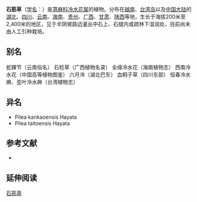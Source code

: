 {{Speciesbox
| name = 石筋草
| status = 
| status_system = 
| image =
| genus = Pilea
| species = plataniflora
| authority = C. H. Wright
}}

'''石筋草'''（[[学名|学名]]：{{lang|la|''Pilea plataniflora''}}）是[[荨麻科|荨麻科]][[冷水花属|冷水花属]]的植物。分布在[[越南|越南]]、[[台湾岛|台湾岛]]以及[[中国大陆|中国大陆]]的[[湖北|湖北]]、[[四川|四川]]、[[云南|云南]]、[[海南|海南]]、[[贵州|贵州]]、[[广西|广西]]、[[甘肃|甘肃]]、[[陕西|陕西]]等地，生长于海拔200米至2,400米的地区，见于半阴坡路边灌丛中石上、石缝内或疏林下湿润处，目前尚未由人工引种栽培。

== 别名 ==
蛇踝节（云南俗名） 石稔草（广西植物名录） 全缘冷水花（海南植物志） 西南冷水花（中国高等植物图鉴） 六月冷（湖北巴东） 血桐子草（四川东部） 恒春冷水麻、歪叶冷水麻（台湾植物志）

== 异名 ==
* Pilea kankaoensis Hayata
* Pilea taitoensis Hayata

== 参考文献 ==
<div class="references-small">
* {{cite web| url =http://www.bioinfo.cn/db05/KmzwSpecies.php?action=view&id=23023| title =石筋草| work =《中国高等植物数据库全库》| publisher =中国科学院微生物研究所| author =昆明植物研究所| accessdate =2009-02-25| deadurl =yes| archiveurl =https://web.archive.org/web/20160305045016/http://www.bioinfo.cn/db05/KmzwSpecies.php?action=view&id=23023| archivedate =2016-03-05}}
</div>

== 延伸阅读 ==
{{Wikisource further reading}}

{{Taxonbar|from=Q15231954}}

[[Category:冷水花属|石筋草]]


{{植物小作品}}